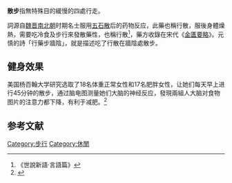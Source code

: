 
'''散步'''指無特殊目的緩慢的四處行走。

詞源自[[魏晋南北朝|魏晋南北朝]]时期名士服用[[五石散|五石散]]后的药物反应，此藥也稱行散，服後身體燥熱，需要吃冷食及步行來發散藥性，也稱行散<ref>《世說新語·言語篇》</ref>，藥方收錄在宋代《[[金匱要略|金匱要略]]》。元慎的詩「行藥步牆陰」，就是描述吃了行散在牆陰處散步。

==健身效果==
美国杨百翰大学研究选取了18名体重正常女性和17名肥胖女性，让她们每天早上进行45分钟的散步，通过脑电图测量她们大脑的神经反应，發現兩組人大脑对食物图片的注意力都下降，有利于减肥。<ref>{{Cite web |url=http://www.paobushijie.com/nutrition-and-weight-loss/3104-jianfei |title=跑步網-早晨散步是减肥的关键 |access-date=2019-03-10 |archive-date=2019-06-08 |archive-url=https://web.archive.org/web/20190608033124/http://www.paobushijie.com/nutrition-and-weight-loss/3104-jianfei |dead-url=no }}</ref>

==参考文献==
{{reflist}}

[[Category:步行|Category:步行]]
[[Category:休閒|Category:休閒]]